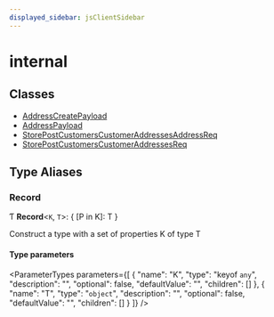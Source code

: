 ```yaml
---
displayed_sidebar: jsClientSidebar
---
```



# internal

## Classes

- [AddressCreatePayload](../../internal/classes/addresses.internal.AddressCreatePayload.mdx)
- [AddressPayload](../../internal/classes/addresses.internal.AddressPayload.mdx)
- [StorePostCustomersCustomerAddressesAddressReq](../../internal/classes/addresses.internal.StorePostCustomersCustomerAddressesAddressReq.mdx)
- [StorePostCustomersCustomerAddressesReq](../../internal/classes/addresses.internal.StorePostCustomersCustomerAddressesReq.mdx)

## Type Aliases

### Record

Ƭ **Record**<`K`, `T`\>: { [P in K]: T }

Construct a type with a set of properties K of type T

#### Type parameters

<ParameterTypes parameters={[
  {
    "name": "K",
    "type": "keyof `any`",
    "description": "",
    "optional": false,
    "defaultValue": "",
    "children": []
  },
  {
    "name": "T",
    "type": "`object`",
    "description": "",
    "optional": false,
    "defaultValue": "",
    "children": []
  }
]} />
